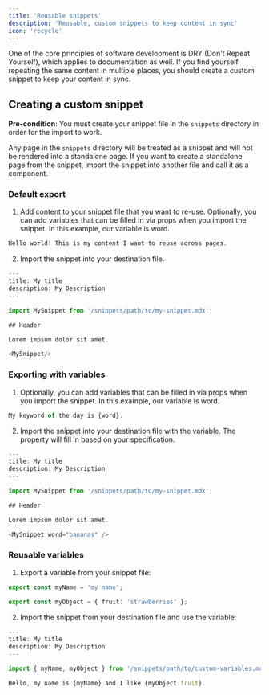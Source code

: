 ```yaml
---
title: 'Reusable snippets'
description: 'Reusable, custom snippets to keep content in sync'
icon: 'recycle'
---
```



<MintlifyIframe iframeUrl="https://mintlify.com/docs/quickstartss" />


One of the core principles of software development is DRY (Don't Repeat
Yourself), which applies to documentation as
well. If you find yourself repeating the same content in multiple places, you
should create a custom snippet to keep your content in sync.

## Creating a custom snippet

**Pre-condition**: You must create your snippet file in the `snippets` directory in order for the import to work.

  Any page in the `snippets` directory will be treated as a snippet and will not
  be rendered into a standalone page. If you want to create a standalone page
  from the snippet, import the snippet into another file and call it as a
  component.


### Default export

1. Add content to your snippet file that you want to re-use. Optionally, you can add variables that can be filled in via props
   when you import the snippet. In this example, our variable is word.

```typescript snippets/my-snippet.mdx
Hello world! This is my content I want to reuse across pages. 
```

2. Import the snippet into your destination file.

```typescript destination-file.mdx
---
title: My title
description: My Description
---

import MySnippet from '/snippets/path/to/my-snippet.mdx';

## Header

Lorem impsum dolor sit amet.

<MySnippet/>

```

### Exporting with variables

1. Optionally, you can add variables that can be filled in via props when you import the snippet. In this example, our variable is word.

```typescript snippets/my-snippet.mdx
My keyword of the day is {word}.
```


2. Import the snippet into your destination file with the variable. The property will fill in based on your specification.

```typescript destination-file.mdx
---
title: My title
description: My Description
---

import MySnippet from '/snippets/path/to/my-snippet.mdx';

## Header

Lorem impsum dolor sit amet.

<MySnippet word="bananas" />

```

### Reusable variables

1. Export a variable from your snippet file:

```typescript snippets/path/to/custom-variables.mdx
export const myName = 'my name';

export const myObject = { fruit: 'strawberries' };
```

2. Import the snippet from your destination file and use the variable:

```typescript destination-file.mdx
---
title: My title
description: My Description
---

import { myName, myObject } from '/snippets/path/to/custom-variables.mdx';

Hello, my name is {myName} and I like {myObject.fruit}.
```
